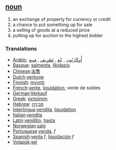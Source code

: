 == [[noun]] ==
# an exchange of property for currency or credit
# a chance to put something up for sale
# a selling of goods at a reduced price
# putting up for auction to the highest bidder

=== Translations ===
*[[Arabic]]: [[أُوكَازيُون]] , [[بَيْع]] , [[تَصْرِيف]] , [[مَبِيع]] 
*[[Basque]]: [[salmenta]], [[likidazio]]
*[[Chinese]]:[[出售]]
*[[Dutch]]:[[verkoop]]
*[[Finnish]]: [[myynti]]
*[[French]]:[[vente]], [[liquidation]], vente de soldes 
*[[German]]:[[Verkauf]]
*[[Greek]]: [[εκποίηση]]
*[[Hebrew]]: [[מכירה]]
*[[Interlingua]]:[[vendita]], [[liquidation]]
*[[Italian]]:[[vendita]]
*[[Latin]]:[[venditio]], [[hasta]]
*[[Norwegian]]:[[salg]]
*[[Portuguese]]:[[venda]], ''f''
*[[Spanish]]:[[venta]] ''f'', [[liquidación]] ''f''
*[[Volapük]]:[[sel]]